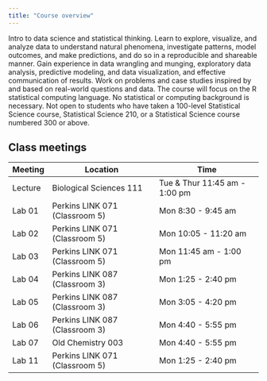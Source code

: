 ```yaml
---
title: "Course overview"
---
```


Intro to data science and statistical thinking. Learn to explore, visualize, and analyze data to understand natural phenomena, investigate patterns, model outcomes, and make predictions, and do so in a reproducible and shareable manner. Gain experience in data wrangling and munging, exploratory data analysis, predictive modeling, and data visualization, and effective communication of results. Work on problems and case studies inspired by and based on real-world questions and data. The course will focus on the R statistical computing language. No statistical or computing background is necessary. Not open to students who have taken a 100-level Statistical Science course, Statistical Science 210, or a Statistical Science course numbered 300 or above.

## Class meetings

| Meeting | Location                       | Time                          |
|---------|--------------------------------|-------------------------------|
| Lecture | Biological Sciences 111        | Tue & Thur 11:45 am - 1:00 pm |
| Lab 01  | Perkins LINK 071 (Classroom 5) | Mon 8:30 - 9:45 am            |
| Lab 02  | Perkins LINK 071 (Classroom 5) | Mon 10:05 - 11:20 am          |
| Lab 03  | Perkins LINK 071 (Classroom 5) | Mon 11:45 am - 1:00 pm        |
| Lab 04  | Perkins LINK 087 (Classroom 3) | Mon 1:25 - 2:40 pm            |
| Lab 05  | Perkins LINK 087 (Classroom 3) | Mon 3:05 - 4:20 pm            |
| Lab 06  | Perkins LINK 087 (Classroom 3) | Mon 4:40 - 5:55 pm            |
| Lab 07  | Old Chemistry 003              | Mon 4:40 - 5:55 pm            |
| Lab 11  | Perkins LINK 071 (Classroom 5) | Mon 1:25 - 2:40 pm            |
